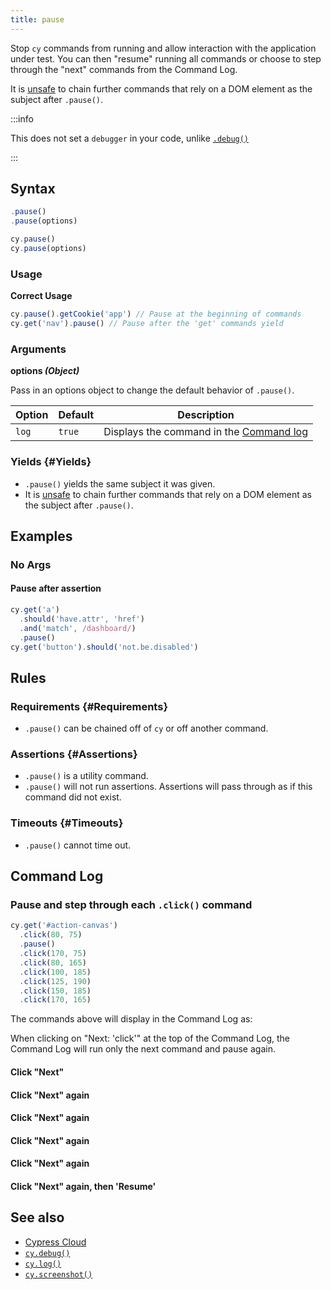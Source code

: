```yaml
---
title: pause
---
```


Stop `cy` commands from running and allow interaction with the application under
test. You can then "resume" running all commands or choose to step through the
"next" commands from the Command Log.

It is [unsafe](/guides/core-concepts/retry-ability#Only-queries-are-retried) to
chain further commands that rely on a DOM element as the subject after
`.pause()`.

:::info

This does not set a `debugger` in your code, unlike
[`.debug()`](/api/commands/debug)

:::

## Syntax

```javascript
.pause()
.pause(options)

cy.pause()
cy.pause(options)
```

### Usage

<Icon name="check-circle" color="green" /> **Correct Usage**

```javascript
cy.pause().getCookie('app') // Pause at the beginning of commands
cy.get('nav').pause() // Pause after the 'get' commands yield
```

### Arguments

<Icon name="angle-right" /> **options _(Object)_**

Pass in an options object to change the default behavior of `.pause()`.

| Option | Default | Description                                                                              |
| ------ | ------- | ---------------------------------------------------------------------------------------- |
| `log`  | `true`  | Displays the command in the [Command log](/guides/core-concepts/cypress-app#Command-Log) |

### Yields [<Icon name="question-circle"/>](/guides/core-concepts/introduction-to-cypress#Subject-Management) {#Yields}

- `.pause()` yields the same subject it was given.
- It is [unsafe](/guides/core-concepts/retry-ability#Only-queries-are-retried)
  to chain further commands that rely on a DOM element as the subject after
  `.pause()`.

## Examples

### No Args

#### Pause after assertion

```javascript
cy.get('a')
  .should('have.attr', 'href')
  .and('match', /dashboard/)
  .pause()
cy.get('button').should('not.be.disabled')
```

## Rules

### Requirements [<Icon name="question-circle"/>](/guides/core-concepts/introduction-to-cypress#Chains-of-Commands) {#Requirements}

- `.pause()` can be chained off of `cy` or off another command.

### Assertions [<Icon name="question-circle"/>](/guides/core-concepts/introduction-to-cypress#Assertions) {#Assertions}

- `.pause()` is a utility command.
- `.pause()` will not run assertions. Assertions will pass through as if this
  command did not exist.

### Timeouts [<Icon name="question-circle"/>](/guides/core-concepts/introduction-to-cypress#Timeouts) {#Timeouts}

- `.pause()` cannot time out.

## Command Log

### Pause and step through each `.click()` command

```javascript
cy.get('#action-canvas')
  .click(80, 75)
  .pause()
  .click(170, 75)
  .click(80, 165)
  .click(100, 185)
  .click(125, 190)
  .click(150, 185)
  .click(170, 165)
```

The commands above will display in the Command Log as:

<DocsImage
  src="/img/api/pause/initial-pause-in-gui-highlights-the-pause-command.png"
  alt="Pause command on intial pause"
/>

When clicking on "Next: 'click'" at the top of the Command Log, the Command Log
will run only the next command and pause again.

#### Click "Next"

<DocsImage
  src="/img/api/pause/next-goes-on-to-next-command-during-pause.png"
  alt="Pause command after clicking next"
/>

#### Click "Next" again

<DocsImage
  src="/img/api/pause/continue-in-pause-command-just-like-debugger.png"
  alt="Continue to next command during pause"
/>

#### Click "Next" again

<DocsImage
  src="/img/api/pause/pause-goes-to-show-next-click.png"
  alt="Pause command"
/>

#### Click "Next" again

<DocsImage
  src="/img/api/pause/clicking-on-canvas-continues-as-we-click-next.png"
  alt="Pause command"
/>

#### Click "Next" again

<DocsImage
  src="/img/api/pause/last-next-click-before-out-test-is-finished.png"
  alt="Pause command"
/>

#### Click "Next" again, then 'Resume'

<DocsImage
  src="/img/api/pause/next-then-resume-shows-our-test-has-ended.png"
  alt="Pause command"
/>

## See also

- [Cypress Cloud](https://on.cypress.io/cloud)
- [`cy.debug()`](/api/commands/debug)
- [`cy.log()`](/api/commands/log)
- [`cy.screenshot()`](/api/commands/screenshot)
